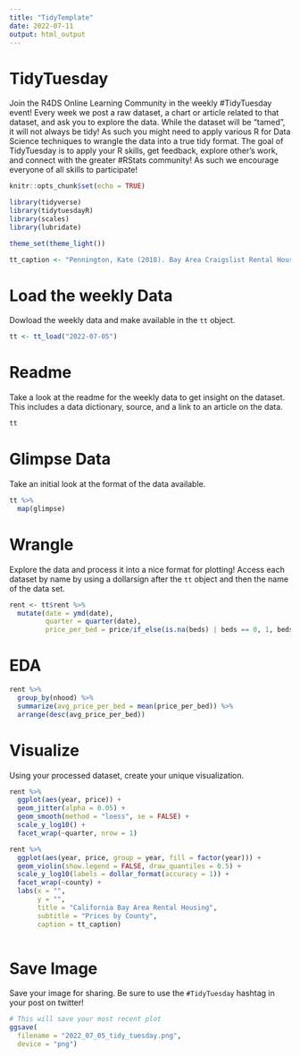 ```yaml
---
title: "TidyTemplate"
date: 2022-07-11
output: html_output
---
```


# TidyTuesday

Join the R4DS Online Learning Community in the weekly #TidyTuesday event!
Every week we post a raw dataset, a chart or article related to that dataset, and ask you to explore the data.
While the dataset will be “tamed”, it will not always be tidy! As such you might need to apply various R for Data Science techniques to wrangle the data into a true tidy format.
The goal of TidyTuesday is to apply your R skills, get feedback, explore other’s work, and connect with the greater #RStats community!
As such we encourage everyone of all skills to participate!

```r

knitr::opts_chunk$set(echo = TRUE)

library(tidyverse)
library(tidytuesdayR)
library(scales)
library(lubridate)

theme_set(theme_light())

tt_caption <- "Pennington, Kate (2018). Bay Area Craigslist Rental Housing Posts, 2000-2018. Retrieved from\n https://github.com/katepennington/historic_bay_area_craigslist_housing_posts/blob/master/clean_2000_2018.csv.zip"

```

# Load the weekly Data

Dowload the weekly data and make available in the `tt` object.

```r

tt <- tt_load("2022-07-05")

```


# Readme

Take a look at the readme for the weekly data to get insight on the dataset.
This includes a data dictionary, source, and a link to an article on the data.

```r

tt

```


# Glimpse Data

Take an initial look at the format of the data available.

```r

tt %>% 
  map(glimpse)

```

# Wrangle

Explore the data and process it into a nice format for plotting! Access each dataset by name by using a dollarsign after the `tt` object and then the name of the data set.

```r

rent <- tt$rent %>%
  mutate(date = ymd(date),
         quarter = quarter(date),
         price_per_bed = price/if_else(is.na(beds) | beds == 0, 1, beds))

```

# EDA

```r

rent %>%
  group_by(nhood) %>%
  summarize(avg_price_per_bed = mean(price_per_bed)) %>%
  arrange(desc(avg_price_per_bed))

```


# Visualize

Using your processed dataset, create your unique visualization.


```r

rent %>%
  ggplot(aes(year, price)) +
  geom_jitter(alpha = 0.05) +
  geom_smooth(method = "loess", se = FALSE) +
  scale_y_log10() +
  facet_wrap(~quarter, nrow = 1) 

```

```r

rent %>%
  ggplot(aes(year, price, group = year, fill = factor(year))) +
  geom_violin(show.legend = FALSE, draw_quantiles = 0.5) +
  scale_y_log10(labels = dollar_format(accuracy = 1)) +
  facet_wrap(~county) +
  labs(x = "",
       y = "",
       title = "California Bay Area Rental Housing",
       subtitle = "Prices by County",
       caption = tt_caption)
  
```


# Save Image

Save your image for sharing. Be sure to use the `#TidyTuesday` hashtag in your post on twitter! 

```r

# This will save your most recent plot
ggsave(
  filename = "2022_07_05_tidy_tuesday.png",
  device = "png")

```
